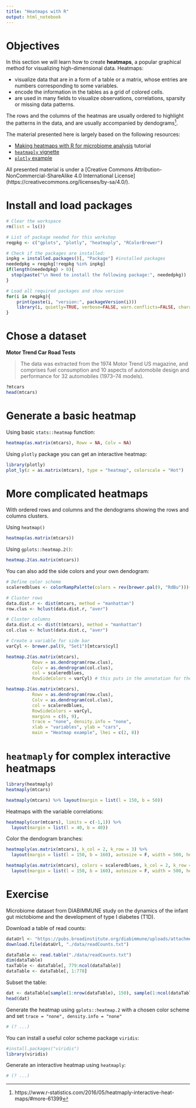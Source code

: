 ```yaml
---
title: "Heatmaps with R"
output: html_notebook
---
```


# Objectives

In this section we will learn how to create **heatmaps**,
a popular graphical method for visualizing high-dimensional data. Heatmaps:

* visualize data that are in a form of a table or a matrix, whose
entries are numbers corresponding to some variables. 
* encode the information in the tables as a grid of colored cells. 
* are used in many fields to visualize observations, correlations, sparsity
or missing data patterns.

The rows and the columns of the heatmas are usually ordered to highlight the patterns
in the data, and are usually accompanied by 
dendograms^[https://www.r-statistics.com/2016/05/heatmaply-interactive-heat-maps/#more-61399].


The material presented here is largely based on the following resources:

* [Making heatmaps with R for microbiome analysis](http://www.molecularecologist.com/2013/08/making-heatmaps-with-r-for-microbiome-analysis/) tutorial
* [`heatmaply` vignette](https://cran.r-project.org/web/packages/heatmaply/vignettes/heatmaply.html)
* [`plotly` example](https://plot.ly/r/heatmaps/)


All presented material is under a 
[Creative Commons Attribution-NonCommercial-ShareAlike 4.0 International License]
(https://creativecommons.org/licenses/by-sa/4.0/).

# Install and load packages

```r
# Clear the workspace
rm(list = ls())

# List of package needed for this workshop
reqpkg <- c("gplots", "plotly", "heatmaply", "RColorBrewer")

# Check if the packages are installed:
inpkg = installed.packages()[, "Package"] #installed packages
neededpkg = reqpkg[!reqpkg %in% inpkg]
if(length(neededpkg) > 0){
  stop(paste("\n Need to install the following package:", neededpkg))
}

# Load all required packages and show version
for(i in reqpkg){
	print(paste(i, "version:", packageVersion(i)))
	library(i, quietly=TRUE, verbose=FALSE, warn.conflicts=FALSE, character.only=TRUE)
}
```


# Chose a dataset

**Motor Trend Car Road Tests**

> The data was extracted from the 1974 Motor Trend US magazine, and comprises 
fuel consumption and 10 aspects of automobile design and performance for 32 
automobiles (1973–74 models).

```r
?mtcars
head(mtcars)
```

# Generate a basic heatmap

Using basic `stats::heatmap` function:

```r
heatmap(as.matrix(mtcars), Rowv = NA, Colv = NA)
```

Using `plotly` package you can get an interactive heatmap:
```r
library(plotly)
plot_ly(z = as.matrix(mtcars), type = "heatmap", colorscale = "Hot")
```


# More complicated heatmaps

With ordered rows and columns and the dendograms showing the rows and columns
clusters.

Using `heatmap()`
```r
heatmap(as.matrix(mtcars))
```

Using `gplots::heatmap.2()`:

```r
heatmap.2(as.matrix(mtcars))
```

You can also add the side colors and your own dendogram:


```r
# Define color scheme
scaleredblues <- colorRampPalette(colors = rev(brewer.pal(9, "RdBu")))(100)

# Cluster rows
data.dist.r <- dist(mtcars, method = "manhattan")
row.clus <- hclust(data.dist.r, "aver")

# Cluster columns
data.dist.c <- dist(t(mtcars), method = "manhattan")
col.clus <- hclust(data.dist.c, "aver")

# Create a variable for side bar
varCyl <- brewer.pal(9, "Set1")[mtcars$cyl]

heatmap.2(as.matrix(mtcars),
          Rowv = as.dendrogram(row.clus), 
          Colv = as.dendrogram(col.clus), 
          col = scaleredblues, 
          RowSideColors = varCyl) # this puts in the annotation for the samples margins = c(10, 3))
```


```r
heatmap.2(as.matrix(mtcars),
          Rowv = as.dendrogram(row.clus), 
          Colv = as.dendrogram(col.clus), 
          col = scaleredblues, 
          RowSideColors = varCyl,
          margins = c(6, 9), 
          trace = "none", density.info = "none", 
          xlab = "variables", ylab = "cars", 
          main = "Heatmap example", lhei = c(2, 8))
```

# `heatmaply` for complex interactive heatmaps

```r
library(heatmaply)
heatmaply(mtcars)
```

```r
heatmaply(mtcars) %>% layout(margin = list(l = 150, b = 50))
```


Heatmaps with the variable correlations:

```r
heatmaply(cor(mtcars), limits = c(-1,1)) %>% 
  layout(margin = list(l = 40, b = 40))
```

Color the dendogram branches:

```r
heatmaply(as.matrix(mtcars), k_col = 2, k_row = 3) %>% 
  layout(margin = list(l = 150, b = 160), autosize = F, width = 500, height = 600)
```


```r
heatmaply(as.matrix(mtcars), colors = scaleredblues, k_col = 2, k_row = 3) %>% 
  layout(margin = list(l = 150, b = 160), autosize = F, width = 500, height = 600)
```


# Exercise 

Microbiome dataset from DIABIMMUNE study on the dynamics of the infant gut
mictobiome and the development of type I diabetes (T1D).

Download a table of read counts: 

```r
dataUrl <- "https://pubs.broadinstitute.org/diabimmune/uploads/attachments/82/diabimmune_t1d_16s_otu_table.txt"
download.file(dataUrl, "./data/readCounts.txt")
```

```r
dataTable <- read.table("./data/readCounts.txt")
dim(dataTable)
taxTable <- dataTable[, 779:ncol(dataTable)]
dataTable <- dataTable[, 1:778]
```

Subset the table:

```r
dat <- dataTable[sample(1:nrow(dataTable), 150), sample(1:ncol(dataTable), 30)]
head(dat)
```

Generate the heatmap using `gplots::heatmap.2` with a chosen color scheme
and set `trace = "none", density.info = "none"`

```r
# (? ...)
```

You can install a useful color scheme package `viridis`:

```r
#install.packages("viridis")
library(viridis)
```



Generate an interactive heatmap using `heatmaply`:

```r
# (? ...)
```

